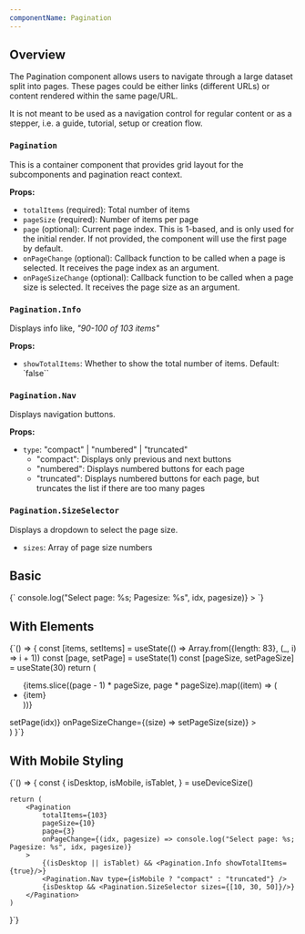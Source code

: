 ```yaml
---
componentName: Pagination
---
```


## Overview

The Pagination component allows users to navigate through a large dataset split into pages. These pages could be either links (different URLs) or content rendered within the same page/URL.

It is not meant to be used as a navigation control for regular content or as a stepper, i.e. a guide, tutorial, setup or creation flow.

### `Pagination`

This is a container component that provides grid layout for the subcomponents and pagination react context.

**Props:**

- `totalItems` (required): Total number of items
- `pageSize` (required): Number of items per page
- `page` (optional): Current page index. This is 1-based, and is only used for the initial render. If not provided, the component will use the first page by default.
- `onPageChange` (optional): Callback function to be called when a page is selected. It receives the page index as an argument.
- `onPageSizeChange` (optional): Callback function to be called when a page size is selected. It receives the page size as an argument.

### `Pagination.Info`

Displays info like, _"90-100 of 103 items"_

**Props:**

- `showTotalItems`: Whether to show the total number of items. Default: `false``

### `Pagination.Nav`

Displays navigation buttons.

**Props:**

- `type`: "compact" | "numbered" | "truncated"
  - "compact": Displays only previous and next buttons
  - "numbered": Displays numbered buttons for each page
  - "truncated": Displays numbered buttons for each page, but truncates the list if there are too many pages

### `Pagination.SizeSelector`

Displays a dropdown to select the page size.

- `sizes`: Array of page size numbers

## Basic

<LiveComponent>
	{`<Pagination
	totalItems={103}
	pageSize={10}
	page={3}
	onPageChange={(idx, pagesize) => console.log("Select page: %s; Pagesize: %s", idx, pagesize)}
>
	<Pagination.Info showTotalItems={true}/>
	<Pagination.Nav type="truncated" />
	<Pagination.SizeSelector sizes={[10, 30, 50]}/>
</Pagination>
`}
</LiveComponent>

## With Elements

<LiveComponent>
	{`() => {
	const [items, setItems] = useState(() => Array.from({length: 83}, (_, i) => i + 1))
	const [page, setPage] = useState(1)
	const [pageSize, setPageSize] = useState(30)
	return (
		<div>
			<ul style={{ display: 'flex',flexWrap: 'wrap', gap: '6px' }}>
				{items.slice((page - 1) * pageSize, page * pageSize).map((item) => (
					<li
						key={item}
						style={{
							display: 'inline-flex',
							flex: 'calc(33.33% - 4px)',
							border: '1px dotted blue',
							justifyContent: 'center',
						}}
					>
						{item}
					</li>
				))}
			</ul>
			<Pagination
				totalItems={items.length}
				pageSize={pageSize}
				onPageChange={(idx) => setPage(idx)}
				onPageSizeChange={(size) => setPageSize(size)}
			>
				<Pagination.Info showTotalItems={true}/>
				<Pagination.Nav type="truncated" />
				<Pagination.SizeSelector sizes={[10, 30, 50]}/>
			</Pagination>
		</div>
	)
}`}
</LiveComponent>

## With Mobile Styling

<LiveComponent>
	{`() => {
	const {
		isDesktop,
		isMobile,
		isTablet,
	} = useDeviceSize()

    return (
    	<Pagination
    		totalItems={103}
    		pageSize={10}
    		page={3}
    		onPageChange={(idx, pagesize) => console.log("Select page: %s; Pagesize: %s", idx, pagesize)}
    	>
    		{(isDesktop || isTablet) && <Pagination.Info showTotalItems={true}/>}
    		<Pagination.Nav type={isMobile ? "compact" : "truncated"} />
    		{isDesktop && <Pagination.SizeSelector sizes={[10, 30, 50]}/>}
    	</Pagination>
    )

}`}

</LiveComponent>
